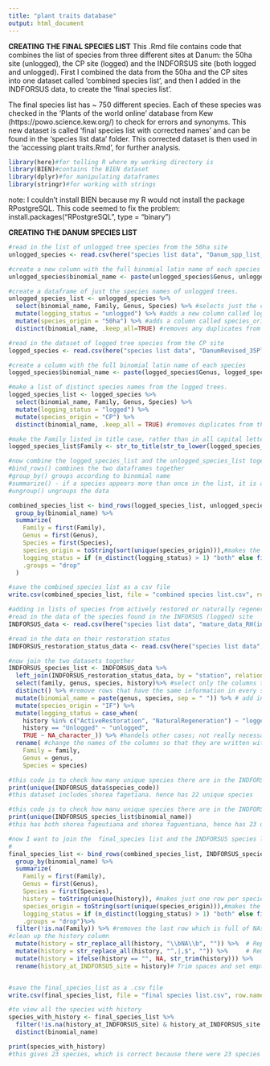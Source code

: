 ```yaml
---
title: "plant traits database"
output: html_document
---
```


**CREATING THE FINAL SPECIES LIST**
This .Rmd file contains code that combines the list of species from three different sites at Danum: the 50ha site (unlogged), the CP site (logged) and the INDFORSUS site (both logged and unlogged). First I combined the data from the 50ha and the CP sites into one dataset called 'combined species list', and then I added in the INDFORSUS data, to create the 'final species list'.

The final species list has ~ 750 different species. Each of these species was checked in the 'Plants of the world online' database from Kew (https://powo.science.kew.org/) to check for errors and synonyms. This new dataset is called 'final species list with corrected names' and can be found in the 'species list data' folder. This corrected dataset is then used in the 'accessing plant traits.Rmd', for further analysis.

```r
library(here)#for telling R where my working directory is
library(BIEN)#contains the BIEN dataset
library(dplyr)#for manipulating dataframes
library(stringr)#for working with strings
```

note: I couldn't install BIEN because my R would not install the package RPostgreSQL. This code seemed to fix the problem: install.packages("RPostgreSQL", type = "binary")

**CREATING THE DANUM SPECIES LIST**

```r
#read in the list of unlogged tree species from the 50ha site
unlogged_species <- read.csv(here("species list data", "Danum_spp_list_unlogged.csv"))

#create a new column with the full binomial latin name of each species
unlogged_species$binomial_name <- paste(unlogged_species$Genus, unlogged_species$Species)

#create a dataframe of just the species names of unlogged trees.
unlogged_species_list <- unlogged_species %>% 
  select(binomial_name, Family, Genus, Species) %>% #selects just the columns we want
  mutate(logging_status = "unlogged") %>% #adds a new column called logging_status, and fills it with 'unlogged'
  mutate(species_origin = "50ha") %>% #adds a column called species_origin, and fills it with '50ha'
  distinct(binomial_name, .keep_all=TRUE) #removes any duplicates from the list, based only on binomial_name

```

```r
#read in the dataset of logged tree species from the CP site
logged_species <- read.csv(here("species list data", "DanumRevised_35Plots_FullPlotData_Trees_2020_edit_4.11.csv"))

#create a column with the full binomial latin name of each species
logged_species$binomial_name <- paste(logged_species$Genus, logged_species$Species)

#make a list of distinct species names from the logged trees.
logged_species_list <- logged_species %>%
  select(binomial_name, Family, Genus, Species) %>% 
  mutate(logging_status = "logged") %>%
  mutate(species_origin = "CP") %>%
  distinct(binomial_name, .keep_all = TRUE) #removes duplicates from the list of species

#make the Family listed in title case, rather than in all capital letters.  
logged_species_list$Family <- str_to_title(str_to_lower(logged_species_list$Family))

```

```r
#now combine the logged_species_list and the unlogged_species_list together
#bind_rows() combines the two dataframes together
#group_by() groups according to binomial name
#summarize() - if a species appears more than once in the list, it is assigned "both" as its logging status, otherwise, it is assigned the logging_status that it already had when the dataframes were separate
#ungroup() ungroups the data

combined_species_list <- bind_rows(logged_species_list, unlogged_species_list) %>%
  group_by(binomial_name) %>%
  summarize(
    Family = first(Family),
    Genus = first(Genus),
    Species = first(Species),
    species_origin = toString(sort(unique(species_origin))),#makes the species origin column
    logging_status = if (n_distinct(logging_status) > 1) "both" else first(logging_status),
    .groups = "drop"
  )

#save the combined_species_list as a csv file
write.csv(combined_species_list, file = "combined species list.csv", row.names = FALSE)

```

```r
#adding in lists of species from actively restored or naturally regenerated areas
#read in the data of the species found in the INFORSUS (logged) site
INDFORSUS_data <- read.csv(here("species list data", "mature_data_RH(in).csv"))

#read in the data on their restoration status
INDFORSUS_restoration_status_data <- read.csv(here("species list data", "2018_2019Seedling_RH(Plot_Info).csv"))

#now join the two datasets together
INDFORSUS_species_list <- INDFORSUS_data %>%
  left_join(INDFORSUS_restoration_status_data, by = "station", relationship = "many-to-many")%>% #join the two datasets together according to their station
  select(family, genus, species, history)%>% #select only the columns that we are interested in 
  distinct() %>% #remove rows that have the same information in every single column
  mutate(binomial_name = paste(genus, species, sep = " ")) %>% # add in a column with the binomial_name
  mutate(species_origin = "IF") %>%
  mutate(logging_status = case_when(
    history %in% c("ActiveRestoration", "NaturalRegeneration") ~ "logged",
    history == "Unlogged" ~ "unlogged",
    TRUE ~ NA_character_)) %>% #handels other cases; not really necessary here
  rename( #change the names of the columns so that they are written with capital letters
    Family = family,
    Genus = genus,
    Species = species) 

```

```r
#this code is to check how many unique species there are in the INDFORSUS_data dataset
print(unique(INDFORSUS_data$species_code))
#this dataset includes shorea fagetiana. hence has 22 unique species
```

```r
#this code is to check how manu unique species there are in the INDFORSUS_species_list dataset
print(unique(INDFORSUS_species_list$binomial_name))
#this has both shorea fageutiana and shorea faguentiana, hence has 23 unique species
```

```r
#now I want to join the  final_species list and the INDFORSUS species lists together, according to the binomial_name column.
#
final_species_list <- bind_rows(combined_species_list, INDFORSUS_species_list) %>%
  group_by(binomial_name) %>%
  summarize(
    Family = first(Family),
    Genus = first(Genus),
    Species = first(Species),
    history = toString(unique(history)), #makes just one row per species, with all of its histories listed in one cell
    species_origin = toString(sort(unique(species_origin))),#makes the species origin column
    logging_status = if (n_distinct(logging_status) > 1) "both" else first(logging_status),
    .groups = "drop")%>%
  filter(!is.na(Family)) %>% #removes the last row which is full of NAs. specifically, where the family is NA.
#clean up the history column
  mutate(history = str_replace_all(history, "\\bNA\\b", "")) %>%  # Replace 'NA' with empty string
  mutate(history = str_replace_all(history, "^,|,$", "")) %>%     # Remove leading/trailing commas
  mutate(history = ifelse(history == "", NA, str_trim(history))) %>%
  rename(history_at_INDFORSUS_site = history)# Trim spaces and set empty to NA


#save the final_species_list as a .csv file
write.csv(final_species_list, file = "final species list.csv", row.names = FALSE)

#to view all the species with history
species_with_history <- final_species_list %>%
  filter(!is.na(history_at_INDFORSUS_site) & history_at_INDFORSUS_site != "") %>%
  distinct(binomial_name)

print(species_with_history)
#this gives 23 species, which is correct because there were 23 species in the INDFORSUS_species_list

```



